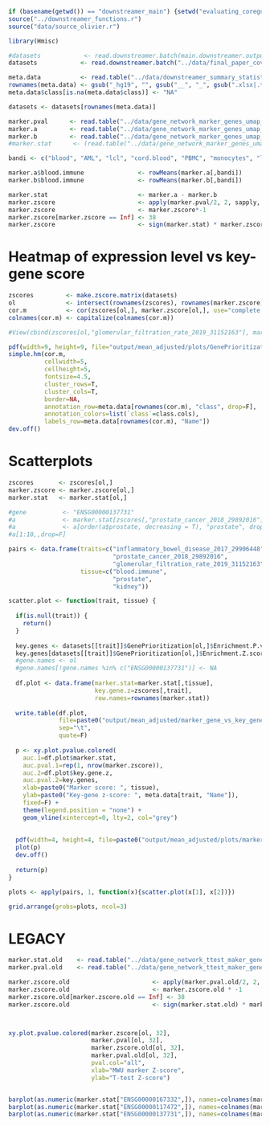 ```r
if (basename(getwd()) == "downstreamer_main") {setwd("evaluating_coregulation")} else {setwd("../evaluating_coregulation")}
source("../downstreamer_functions.r")
source("data/source_olivier.r")

library(Hmisc)

#datasets            <- read.downstreamer.batch(main.downstreamer.output.path, USE.CACHE = T)
datasets            <- read.downstreamer.batch("../data/final_paper_cov_correct/", USE.CACHE = T)

meta.data           <- read.table("../data/downstreamer_summary_statistics.csv", sep="\t", stringsAsFactors = F, header=T)
rownames(meta.data) <- gsub("_hg19", "", gsub("__", "_", gsub(".xlsx|.txt", "", gsub("_enrichtments", "", meta.data$EnrichmentExcel))))
meta.data$class[is.na(meta.data$class)] <- "NA"

datasets <- datasets[rownames(meta.data)]

marker.pval      <- read.table("../data/gene_network_marker_genes_umap_matched.mwu.pvalues.txt", row.names=1, header=T, sep="\t")
marker.a         <- read.table("../data/gene_network_marker_genes_umap_matched.mwu.meanA.txt", row.names=1, header=T, sep="\t")
marker.b         <- read.table("../data/gene_network_marker_genes_umap_matched.mwu.meanB.txt", row.names=1, header=T, sep="\t")
#marker.stat      <- (read.table("../data/gene_network_marker_genes_umap_matched.mwu.ratios.txt", row.names=1, header=T, sep="\t"))

bandi <- c("blood", "AML", "lcl", "cord.blood", "PBMC", "monocytes", "lcl_s4u_capturing", "T.cells", "B.cells", "CD34.")

marker.a$blood.immune               <- rowMeans(marker.a[,bandi])
marker.b$blood.immune               <- rowMeans(marker.b[,bandi])

marker.stat                         <- marker.a - marker.b
marker.zscore                       <- apply(marker.pval/2, 2, sapply, qnorm)
marker.zscore                       <- marker.zscore*-1
marker.zscore[marker.zscore == Inf] <- 38
marker.zscore                       <- sign(marker.stat) * marker.zscore
```


# Heatmap of expression level vs key-gene score
```r
zscores         <- make.zscore.matrix(datasets)
ol              <- intersect(rownames(zscores), rownames(marker.zscore))
cor.m           <- cor(zscores[ol,], marker.zscore[ol,], use="complete.obs")
colnames(cor.m) <- capitalize(colnames(cor.m)) 

#View(cbind(zscores[ol,"glomerular_filtration_rate_2019_31152163"], marker.zscore[ol,"kidney"] ))

pdf(width=9, height=9, file="output/mean_adjusted/plots/GenePrioritization_vs_expression_level_mwu.pdf", paper="a4")
simple.hm(cor.m,
          cellwidth=5,
          cellheight=5,
          fontsize=4.5,
          cluster_rows=T,
          cluster_cols=T,
          border=NA,
          annotation_row=meta.data[rownames(cor.m), "class", drop=F],
          annotation_colors=list(`class`=class.cols),
          labels_row=meta.data[rownames(cor.m), "Name"])
dev.off()
```

# Scatterplots
```r
zscores       <- zscores[ol,]
marker.zscore <- marker.zscore[ol,]
marker.stat   <- marker.stat[ol,]

#gene          <- "ENSG00000137731"
#a             <- marker.stat[zscores[,"prostate_cancer_2018_29892016"] < 2.5,]
#a             <- a[order(a$prostate, decreasing = T), "prostate", drop=F]
#a[1:10,,drop=F]

pairs <- data.frame(traits=c("inflammatory_bowel_disease_2017_29906448",
                             "prostate_cancer_2018_29892016",
                             "glomerular_filtration_rate_2019_31152163"),
                    tissue=c("blood.immune",
                             "prostate",
                             "kidney"))

scatter.plot <- function(trait, tissue) {
  
  if(is.null(trait)) {
    return()
  }
  
  key.genes <- datasets[[trait]]$GenePrioritization[ol,]$Enrichment.P.value
  key.genes[datasets[[trait]]$GenePrioritization[ol,]$Enrichment.Z.score < 0] <- 1
  #gene.names <- ol
  #gene.names[!gene.names %in% c("ENSG00000137731")] <- NA
    
  df.plot <- data.frame(marker.stat=marker.stat[,tissue],
                        key.gene.z=zscores[,trait],
                        row.names=rownames(marker.stat))
  
  write.table(df.plot, 
              file=paste0("output/mean_adjusted/marker_gene_vs_key_gene_", trait, "_", tissue, ".tsv"),
              sep="\t",
              quote=F)
  
  p <- xy.plot.pvalue.colored(
    auc.1=df.plot$marker.stat,
    auc.pval.1=rep(1, nrow(marker.zscore)),
    auc.2=df.plot$key.gene.z,
    auc.pval.2=key.genes,
    xlab=paste0("Marker score: ", tissue),
    ylab=paste0("Key-gene z-score: ", meta.data[trait, "Name"]),
    fixed=F) +
    theme(legend.position = "none") +
    geom_vline(xintercept=0, lty=2, col="grey") 
  
  
  pdf(width=4, height=4, file=paste0("output/mean_adjusted/plots/marker_gene_vs_key_gene_", trait, "_", tissue, ".pdf"), useDingbats = F)
  plot(p)
  dev.off()
  
  return(p)
}

plots <- apply(pairs, 1, function(x){scatter.plot(x[1], x[2])})

grid.arrange(grobs=plots, ncol=3)
```




# LEGACY
```r
marker.stat.old    <- read.table("../data/gene_network_ttest_maker_genes.tstats.txt", row.names=1, header=T, sep="\t")
marker.pval.old    <- read.table("../data/gene_network_ttest_maker_genes.pvalues.txt", row.names=1, header=T, sep="\t")

marker.zscore.old                       <- apply(marker.pval.old/2, 2, sapply, qnorm)
marker.zscore.old                       <- marker.zscore.old * -1
marker.zscore.old[marker.zscore.old == Inf] <- 38
marker.zscore.old                       <- sign(marker.stat.old) * marker.zscore.old



xy.plot.pvalue.colored(marker.zscore[ol, 32],
                       marker.pval[ol, 32],
                       marker.zscore.old[ol, 32],
                       marker.pval.old[ol, 32],
                       pval.col="all",
                       xlab="MWU marker Z-score",
                       ylab="T-test Z-score")


barplot(as.numeric(marker.stat["ENSG00000167332",]), names=colnames(marker.zscore), las=2, ylab="Specificity expression Z-score")
barplot(as.numeric(marker.stat["ENSG00000117472",]), names=colnames(marker.zscore), las=2, ylab="Specificity expression Z-score")
barplot(as.numeric(marker.stat["ENSG00000137731",]), names=colnames(marker.zscore), las=2, ylab="Specificity expression Z-score")


```